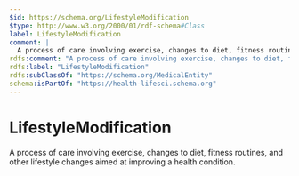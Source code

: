 ```yaml
---
$id: https://schema.org/LifestyleModification
$type: http://www.w3.org/2000/01/rdf-schema#Class
label: LifestyleModification
comment: |
  A process of care involving exercise, changes to diet, fitness routines, and other lifestyle changes aimed at improving a health condition.
rdfs:comment: "A process of care involving exercise, changes to diet, fitness routines, and other lifestyle changes aimed at improving a health condition."
rdfs:label: "LifestyleModification"
rdfs:subClassOf: "https://schema.org/MedicalEntity"
schema:isPartOf: "https://health-lifesci.schema.org"
---
```


# LifestyleModification

A process of care involving exercise, changes to diet, fitness routines, and other lifestyle changes aimed at improving a health condition.

